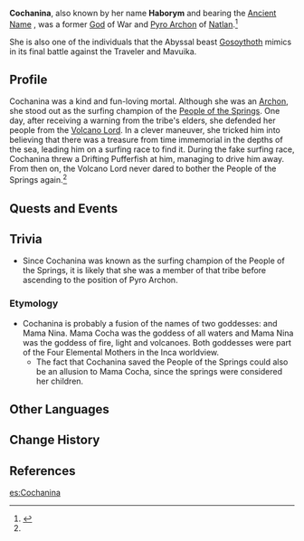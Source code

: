 {{Character Infobox
|type             = Mentioned
|image            = 
|caption          = 
|realname         = <!-- Optional, if different from in-game name -->
|deceased         = Past
|pronunciation    =
|element          = Pyro
|region           = Natlan
|affiliation      = The Seven
|title            = Pyro Archon
|title2           = God of War
|ancestry         = <!-- Clan/family -->
|father           = 
|mother           = 
|spouse           = 
|sibling          = 
|child            = 
|relative         = 
|voiceEN          = 
|voiceCN          = 
|voiceJP          = 
|voiceKR          = 
}}
'''Cochanina''', also known by her {{w|Goetic}} name '''Haborym''' and bearing the [[Ancient Name]] {{Ancient Name||'''Kiongozi'''|bearer=1}}, was a former [[God]] of War and [[Pyro Archon]] of [[Natlan]].<ref name="Surf's Up">{{Ref/Weapon|Surf's Up}}</ref>

She is also one of the individuals that the Abyssal beast [[Gosoythoth]] mimics in its final battle against the Traveler and Mavuika.

==Profile==
Cochanina was a kind and fun-loving mortal. Although she was an [[Archon]], she stood out as the surfing champion of the [[People of the Springs]]. One day, after receiving a warning from the tribe's elders, she defended her people from the [[Abyss|Volcano Lord]]. In a clever maneuver, she tricked him into believing that there was a treasure from time immemorial in the depths of the sea, leading him on a surfing race to find it. During the fake surfing race, Cochanina threw a Drifting Pufferfish at him, managing to drive him away. From then on, the Volcano Lord never dared to bother the People of the Springs again.<ref name="Surf's Up" />

==Quests and Events==
{{Quests and Events}}

==Trivia==
*Since Cochanina was known as the surfing champion of the People of the Springs, it is likely that she was a member of that tribe before ascending to the position of Pyro Archon.

===Etymology===
*Cochanina is probably a fusion of the names of two {{w|Inca mythology|Inca}} goddesses: {{w|Mama Qucha|Mama Cocha}} and Mama Nina. Mama Cocha was the goddess of all waters and Mama Nina was the goddess of fire, light and volcanoes. Both goddesses were part of the Four Elemental Mothers in the Inca worldview.
**The fact that Cochanina saved the People of the Springs could also be an allusion to Mama Cocha, since the springs were considered her children.

==Other Languages==
{{Other Languages|default_hidden = 1
|en       = Cochanina
|zhs      = 柯夏尼娜
|zhs_rm   = Kēxiànínà
|zht      = 柯夏尼娜
|zht_rm   = Kēxiànínà
|ja       = コシャニナ
|ko       = 코챠니나
|es       = Cochanina
|fr       = Cochanina
|ru       = Кочанина
|th       = Cochanina
|vi       = Cochanina
|de       = Cochanina
|id       = Cochanina
|pt       = Cochanina
|tr       = Cochanina
|it       = Cochanina
}}

==Change History==
{{Change History|introduced=5.0}}

==References==
{{Reflist}}

[[es:Cochanina]]